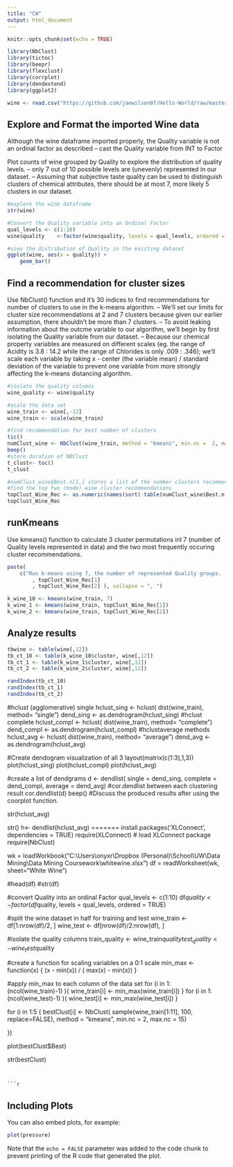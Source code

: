 ```yaml
---
title: "CW"
output: html_document
---
```


```r
knitr::opts_chunk$set(echo = TRUE)

library(NbClust)
library(tictoc)
library(beepr)
library(flexclust)
library(corrplot)
library(dendextend)
library(ggplot2)

wine <- read.csv("https://github.com/jaewilson07/Hello-World/raw/master/Data%20Mining%20Coursework/Whitewine.csv")

```

## Explore and Format the imported Wine data
Although the wine dataframe imported properly, the Quality variable is not an ordinal factor as described
-- cast the Quality variable from INT to Factor

Plot counts of wine grouped by Quality to explore the distribution of quality levels.
-- only 7 out of 10 possible levels are (unevenly) represented in our dataset.
-- Assuming that subjective taste quality can be used to distinguish clusters of chemical attributes, there should be at most 7, more likely 5 clusters in our dataset.


```r
#explore the wine dataframe
str(wine)

#Convert the Quality variable into an Ordinal Factor
qual_levels <- c(1:10)
wine$quality	<-factor(wine$quality, levels = qual_levels, ordered = TRUE)

#view the distribution of Quality in the existing dataset
ggplot(wine, aes(x = quality)) +
	geom_bar()


```

## Find a recommendation for cluster sizes
Use NbClust() function and it's 30 indices to find recommendations for number of clusters to use in the k-means algorithm.
-- We'll set our limits for cluster size recommendations at 2 and 7 clusters because given our earlier assumption, there shouldn't be more than 7 clusters.
-- To avoid leaking information about the outcme variable to our algorithm, we'll begin by first isolating the Quality variable from our dataset.
-- Because our chemical property variables are measured on different scales (eg. the range of Acidity is 3.8 : 14.2 while the range of Chlorides is only .009 : .346); we'll scale each variable by taking x - center (the variable mean) / standard deviation of the variable to prevent one variable from more strongly affecting the k-means distancing algorithm.



```r

#isolate the quality columns
wine_quality <- wine$quality

#scale the data set
wine_train <- wine[,-12]
wine_train <- scale(wine_train)

#find recommendation for best number of clusters
tic()
numClust_wine <- NbClust(wine_train, method = "kmeans", min.nc =  2, max.nc = 7)
beep()
#store duration of NBClust
t_clust<- toc()
t_clust

#numClust_wine$Best.n[1,] stores a list of the number clusters recommended by each index
#find the top two (mode) wine cluster recommendations
topClust_Wine_Rec <- as.numeric(names(sort(-table(numClust_wine$Best.n[1,])))[1:2])
topClust_Wine_Rec

```

## runKmeans
Use kmeans() function to calculate 3 cluster permutations inl 7 (number of Quality levels represented in data) and the two most frequently occuring cluster recommendations.
```r
paste(
	c("Run k-means using 7, the number of represented Quality groups.  Additionally run k-means with the following cluster sizes"
		, topClust_Wine_Rec[1]
		, topClust_Wine_Rec[2] ), collapse = ", ")

k_wine_10 <- kmeans(wine_train, 7)
k_wine_1 <- kmeans(wine_train, topClust_Wine_Rec[1])
k_wine_2 <- kmeans(wine_train, topClust_Wine_Rec[2])
```

## Analyze results

```r
tbwine <- table(wine[,12])
tb_ct_10 <- table(k_wine_10$cluster, wine[,12])
tb_ct_1 <- table(k_wine_1$cluster, wine[,12])
tb_ct_2 <- table(k_wine_2$cluster, wine[,12])

randIndex(tb_ct_10)
randIndex(tb_ct_1)
randIndex(tb_ct_2)
```


#hclust (agglomerative) single
hclust_sing <- hclust( dist(wine_train), method= "single")
dend_sing <- as.dendrogram(hclust_sing)
#hclust complete
hclust_compl <- hclust( dist(wine_train), method= "complete")
dend_compl <- as.dendrogram(hclust_compl)
#hclustaverage methods
hclust_avg <- hclust( dist(wine_train), method= "average")
dend_avg <- as.dendrogram(hclust_avg)

#Create dendogram visualization of all 3
layout(matrix(c(1:3),1,3))
plot(hclust_sing)
plot(hclust_compl)
plot(hclust_avg)

#create a list of dendgrams
d <- dendlist(
		single = dend_sing,
		complete = dend_compl,
		average = dend_avg)
#cor.dendlist between each clustering result 
cor.dendlist(d)
beep()
#Discuss the produced results after using the coorplot function.

str(hclust_avg)

str()
h<- dendlist(hclust_avg)
=======
install.packages('XLConnect', dependencies =  TRUE) 
require(XLConnect) # load XLConnect package 
require(NbClust)

wk = loadWorkbook("C:\\Users\\onyxr\\Dropbox (Personal)\\School\\UW\\Data Mining\\Data Mining Coursework\\whitewine.xlsx") 
df = readWorksheet(wk, sheet="White Wine")

#head(df)
#str(df)

#convert Quality into an ordinal Factor
qual_levels <- c(1:10)
df$quality	<-factor(df$quality, levels = qual_levels, ordered = TRUE)

#split the wine dataset in half for training and test
wine_train <- df[1:nrow(df)/2, ]
wine_test <-  df[nrow(df)/2:nrow(df), ]

#isolate the quality columns
train_quality <- wine_train$quality
test_quality <- wine_test$quality

#create a function for scaling variables on a 0:1 scale
min_max <- function(x) {
		(x - min(x)) / ( max(x) - min(x))
	}

#apply min_max to each column of the data set
for (i in 1:(ncol(wine_train)-1) ){ wine_train[i] <- min_max(wine_train[i]) }
for (i in 1:(ncol(wine_test)-1) ){ wine_test[i] <- min_max(wine_test[i]) }

for (i in 1:5 { 
	bestClust[i] <- NbClust( sample(wine_train[1:11], 100, replace=FALSE), method = "kmeans", min.nc =  2, max.nc = 15)

})

plot(bestClust$Best)

str(bestClust)



```


```r

```

## Including Plots

You can also embed plots, for example:

```r
plot(pressure)
```

Note that the `echo = FALSE` parameter was added to the code chunk to prevent printing of the R code that generated the plot.
